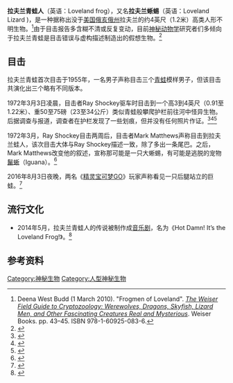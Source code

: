 {{expert-subject|time=2017-04-03T05:52:35+00:00}}
{{Infobox mythical creature
|name  = 拉夫兰蛙人
|image     = File:Loveland frog.png
|caption = 艺术创作
|AKA            = 拉夫兰蜥蜴、拉夫兰青蛙
|Country        = [[美国|美国]]
|Region         = [[俄亥俄州|俄亥俄州]]
|First_Reported = 1955年3月
}}

'''拉夫兰青蛙人'''（英语：Loveland frog），又名'''拉夫兰蜥蜴'''（英语：Loveland Lizard )，是一种据称出没于[[美国|美国]][[俄亥俄州|俄亥俄州]]拉夫兰的约4英尺（1.2米）高类人形不明生物。<ref>Deena West Budd (1 March 2010). "Frogmen of Loveland". [https://books.google.com/books?id=awRgLQi_R5sC&pg=PA43 ''The Weiser Field Guide to Cryptozoology: Werewolves, Dragons, Skyfish, Lizard Men, and Other Fascinating Creatures Real and Mysterious'']. Weiser Books. pp. 43–45. ISBN 978-1-60925-083-6.</ref>由于目击报告多含糊不清或反复变动，目前[[神秘動物學|神秘动物学]]研究者们多倾向于拉夫兰青蛙是目击错误与虚构描述制造出的假想生物。<ref>{{Cite web|url=http://www.newanimal.org/loveland.htm|title=The Cryptid Zoo: Loveland Frogs|accessdate=2017年6月18日|author=Jamie Hall|date=|publisher=|archive-date=2021年1月25日|archive-url=https://web.archive.org/web/20210125005746/http://www.newanimal.org/loveland.htm|dead-url=no}}</ref>

== 目击 ==
拉夫兰青蛙首次目击于1955年，一名男子声称目击三个[[无尾目|青蛙]]模样男子，但该目击共演化出三个略有不同版本。

1972年3月3日凌晨，目击者Ray Shockey驱车时目击到一个高3到4英尺（0.91至1.22米）、重50至75磅（23至34公斤）类似青蛙般攀爬护栏前往河中怪异生物。后据调查与报道，调查者在护栏发现了一些划痕，但并没有任何照片作证。<ref>{{Cite web|url=http://www.the-line-up.com/loveland-frog/|title=The Loveland Frog: Ohio’s Creepy Amphibian Cryptid|accessdate=2019-01-15|author=|date=|publisher=|archive-date=2020-08-08|archive-url=https://web.archive.org/web/20200808062312/https://the-line-up.com/loveland-frog|dead-url=no}}</ref><ref>{{Cite web|url=https://www.thoughtco.com/g00/most-mysterious-creatures-of-modern-times-2594695?i10c.referrer=https%3A%2F%2Fen.wikipedia.org%2F|title=The Top 10 Most Mysterious Creatures of Modern Times|accessdate=2017年6月18日|author=Stephen Wagner|date=|publisher=thoughtco}}{{Dead link|date=2018年6月 |bot=InternetArchiveBot |fix-attempted=no }}</ref><ref>{{Cite web|url=http://www.xprojectmagazine.com/archives/cryptozoology/lovelandfrog.html|title=Loveland frog|accessdate=2017年6月18日|author=|date=|publisher=xprojectmagazine|archive-date=2021年1月25日|archive-url=https://web.archive.org/web/20210125031616/http://www.xprojectmagazine.com/archives/cryptozoology/lovelandfrog.html|dead-url=no}}</ref>

1972年3月，Ray Shockey目击两周后，目击者Mark Matthews声称目击到拉夫兰蛙人，该次目击大体与Ray Shockey描述一致，除了多出一条尾巴。之后，Mark Matthews改变他的叙述，宣称那可能是一只大蜥蜴，有可能是逃脱的宠物[[鬣蜥|鬣蜥]]（Iguana）。<ref>{{Cite web|url=https://skeptoid.com/episodes/4473|title=The Loveland Frog|accessdate=2019-01-15|author=Ryan Haupt|date=2015年6月30日|publisher=|archive-date=2021-02-24|archive-url=https://web.archive.org/web/20210224173955/https://skeptoid.com/episodes/4473|dead-url=no}}</ref>

2016年8月3日夜晚，两名《[[精靈寶可夢GO|精灵宝可梦GO]]》玩家声称看见一只后腿站立的巨蛙。<ref>{{Cite web|url=http://www.fox19.com/story/32688947/legend-of-loveland-frogman-lives-on/|title=Local legend: Does the Loveland Frogman live on?|accessdate=2019-01-15|author=Jason Scott|date=2016年8月4日|publisher=.fox19|archive-date=2021-01-13|archive-url=https://web.archive.org/web/20210113093429/https://www.fox19.com/story/32688947/legend-of-loveland-frogman-lives-on/|dead-url=no}}</ref>

== 流行文化 ==
*2014年5月，拉夫兰青蛙人的传说被制作成[[音乐剧|音乐剧]]，名为《Hot Damn! It’s the Loveland Frog!》。<ref>{{Cite news|url=https://www.cincinnati.com/story/news/local/loveland/2014/05/22/loveland-frog-gets-musical/9455233/?from=new-cookie|title=‘Loveland Frogman’ gets own musical|author=Marika Lee|date=2014年5月22日|work=cincinnati|accessdate=2017年12月23日|archive-date=2018年9月27日|archive-url=https://web.archive.org/web/20180927182443/https://www.cincinnati.com/story/news/local/loveland/2014/05/22/loveland-frog-gets-musical/9455233/?from=new-cookie|dead-url=no}}</ref>

== 参考资料 ==
{{reflist|2}}
{{神秘动物学|state=collapsed}}

[[Category:神秘生物|Category:神秘生物]]
[[Category:人型神秘生物|Category:人型神秘生物]]